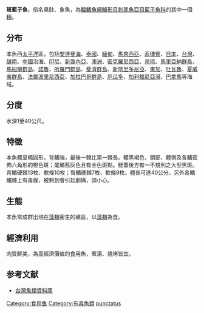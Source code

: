 {{Speciesbox
| name = 斑藍子魚
| status = NE
| status_system = iucn3.1
| image = Goldspotted spinefoot Saltwater Fish 3008px.jpg
| genus = Siganus
| species = punctatus
| authority = [[Schneider|Schneider]], 1801
| synonyms = *''Amphacanthus capricornensis''<br /><small>Whitley, 1926</small>
*''Teuthis melanospilus''<br /><small>Bleeker, 1954</small>
*''Amphacanthus chrysospilos''<br /><small>Bleeker, 1954</small>
*''Siganas hexagonata''<br /><small>Bleeker, 1954</small>
*''Siganus capricornensis''<br /><small>Whitley, 1926</small>
*''Teuthis hexagonatus''<br /><small>Bleeker, 1854</small>
*''Amphacanthus melanospilos''<br /><small>Bleeker, 1854</small>
*''Teuthis hexagonata''<br /><small>Bleeker, 1854</small>
*''Amphacanthus punctatus''<br /><small>Schneider, 1801</small>
*''Amphacanthus hexagonatus''<br /><small>Bleeker, 1854</small>
*''Siganus chrysospilos''<br /><small>Bleeker, 1854</small>
*''Teuthis punctata''<br /><small>Schneider & Forster, 1801</small>
*''Siganus chrysospilus''<br /><small>Bleeker, 1852</small>
*''Siganus fuscus''<br /><small>Griffith & Smith, 1834</small>
*''Siganus hexagonata''<br /><small>Bleeker, 1854</small>
*''Teuthis chrysospilus''<br /><small>Bleeker, 1854</small>
*''Teuthis punctatus''<br /><small>Schneider & Forster, 1801</small>
}}
'''斑藍子魚'''，俗名臭肚、象魚，為[[輻鰭魚綱|輻鰭魚綱]][[鱸形目|鱸形目]][[刺尾魚亞目|刺尾魚亞目]][[藍子魚科|藍子魚科]]的其中一個[[種|種]]。

==分布==
本魚西[[太平洋|太平洋]]區，包括[[安達曼海|安達曼海]]、[[泰國|泰國]]、[[緬甸|緬甸]]、[[馬來西亞|馬來西亞]]、[[菲律賓|菲律賓]]、[[日本|日本]]、[[台灣|台灣]]、[[越南|越南]]、[[中國|中國]]沿海、[[印尼|印尼]]、[[新幾內亞|新幾內亞]]、[[澳洲|澳洲]]、[[密克羅尼西亞|密克羅尼西亞]]、[[帛琉|帛琉]]、[[馬里亞納群島|馬里亞納群島]]、[[馬紹爾群島|馬紹爾群島]]、[[諾魯|諾魯]]、[[所羅門群島|所羅門群島]]、[[斐濟群島|斐濟群島]]、[[新喀里多尼亞|新喀里多尼亞]]、[[東加|東加]]、[[吐瓦魯|吐瓦魯]]、[[夏威夷群島|夏威夷群島]]、[[法屬波里尼西亞|法屬波里尼西亞]]、[[加拉巴哥群島|加拉巴哥群島]]、[[厄瓜多|厄瓜多]]、[[加利福尼亞灣|加利福尼亞灣]]、[[巴拿馬|巴拿馬]]等海域。

==分度==
水深1至40公尺。

==特徵==
本魚體呈橢圓形，背鰭強，最後一棘比第一棘長。體黑褐色，頭部、體側及各鰭密佈六角形的橙色斑；尾鰭藍灰色且有金色斑點。鰓蓋後方有一不規則之大型黑斑。背鰭硬棘13枚、軟條10枚；臀鰭硬棘7枚、軟條9枚。體長可達40公分。另外各鰭鰭棘上有毒腺，被刺到會引起劇痛，須小心。

==生態==
本魚常成群出現在[[藻類|藻類]]密生的礁區，以[[藻類|藻類]]為食。

==經濟利用==
肉質鮮美，為高經濟價值的食用魚，煮湯、燒烤皆宜。

==参考文献==
*[http://fishdb.sinica.edu.tw/ 台灣魚類資料庫] {{Wayback|url=http://fishdb.sinica.edu.tw/ |date=20160304193340 }}
{{Taxonbar|from=Q2474505}}

[[Category:食用鱼|Category:食用鱼]]
[[Category:有毒魚類|Category:有毒魚類]]
[[Category:蓝子鱼属|punctatus]]